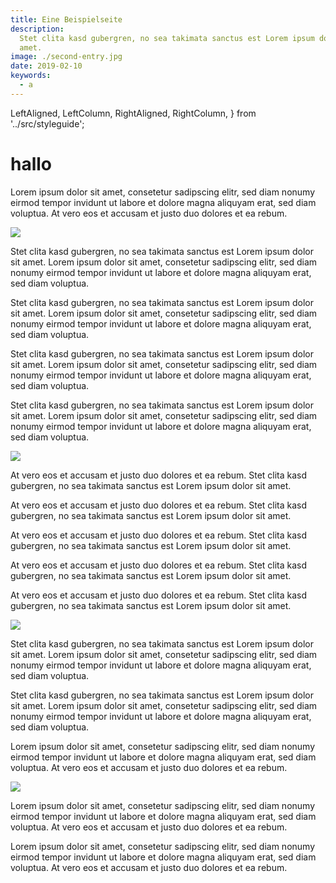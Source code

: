 ```yaml
---
title: Eine Beispielseite
description:
  Stet clita kasd gubergren, no sea takimata sanctus est Lorem ipsum dolor sit
  amet.
image: ./second-entry.jpg
date: 2019-02-10
keywords:
  - a
---
```


  LeftAligned,
  LeftColumn,
  RightAligned,
  RightColumn,
} from '../src/styleguide';

# hallo

Lorem ipsum dolor sit amet, consetetur sadipscing elitr, sed diam nonumy eirmod
tempor invidunt ut labore et dolore magna aliquyam erat, sed diam voluptua. At
vero eos et accusam et justo duo dolores et ea rebum.

<LeftAligned>
  <img src="http://placekitten.com/620/400?1" />
</LeftAligned>

Stet clita kasd gubergren, no sea takimata sanctus est Lorem ipsum dolor sit
amet. Lorem ipsum dolor sit amet, consetetur sadipscing elitr, sed diam nonumy
eirmod tempor invidunt ut labore et dolore magna aliquyam erat, sed diam
voluptua.

Stet clita kasd gubergren, no sea takimata sanctus est Lorem ipsum dolor sit
amet. Lorem ipsum dolor sit amet, consetetur sadipscing elitr, sed diam nonumy
eirmod tempor invidunt ut labore et dolore magna aliquyam erat, sed diam
voluptua.

Stet clita kasd gubergren, no sea takimata sanctus est Lorem ipsum dolor sit
amet. Lorem ipsum dolor sit amet, consetetur sadipscing elitr, sed diam nonumy
eirmod tempor invidunt ut labore et dolore magna aliquyam erat, sed diam
voluptua.

Stet clita kasd gubergren, no sea takimata sanctus est Lorem ipsum dolor sit
amet. Lorem ipsum dolor sit amet, consetetur sadipscing elitr, sed diam nonumy
eirmod tempor invidunt ut labore et dolore magna aliquyam erat, sed diam
voluptua.

<RightAligned>
  <img src="http://placekitten.com/620/400?2" />
</RightAligned>

At vero eos et accusam et justo duo dolores et ea rebum. Stet clita kasd
gubergren, no sea takimata sanctus est Lorem ipsum dolor sit amet.

At vero eos et accusam et justo duo dolores et ea rebum. Stet clita kasd
gubergren, no sea takimata sanctus est Lorem ipsum dolor sit amet.

At vero eos et accusam et justo duo dolores et ea rebum. Stet clita kasd
gubergren, no sea takimata sanctus est Lorem ipsum dolor sit amet.

At vero eos et accusam et justo duo dolores et ea rebum. Stet clita kasd
gubergren, no sea takimata sanctus est Lorem ipsum dolor sit amet.

At vero eos et accusam et justo duo dolores et ea rebum. Stet clita kasd
gubergren, no sea takimata sanctus est Lorem ipsum dolor sit amet.

<LeftColumn>
  <img src="http://placekitten.com/300/200?3" />
</LeftColumn>

Stet clita kasd gubergren, no sea takimata sanctus est Lorem ipsum dolor sit
amet. Lorem ipsum dolor sit amet, consetetur sadipscing elitr, sed diam nonumy
eirmod tempor invidunt ut labore et dolore magna aliquyam erat, sed diam
voluptua.

Stet clita kasd gubergren, no sea takimata sanctus est Lorem ipsum dolor sit
amet. Lorem ipsum dolor sit amet, consetetur sadipscing elitr, sed diam nonumy
eirmod tempor invidunt ut labore et dolore magna aliquyam erat, sed diam
voluptua.

Lorem ipsum dolor sit amet, consetetur sadipscing elitr, sed diam nonumy eirmod
tempor invidunt ut labore et dolore magna aliquyam erat, sed diam voluptua. At
vero eos et accusam et justo duo dolores et ea rebum.

<RightColumn>
  <img src="http://placekitten.com/300/200?4" />
</RightColumn>

Lorem ipsum dolor sit amet, consetetur sadipscing elitr, sed diam nonumy eirmod
tempor invidunt ut labore et dolore magna aliquyam erat, sed diam voluptua. At
vero eos et accusam et justo duo dolores et ea rebum.

Lorem ipsum dolor sit amet, consetetur sadipscing elitr, sed diam nonumy eirmod
tempor invidunt ut labore et dolore magna aliquyam erat, sed diam voluptua. At
vero eos et accusam et justo duo dolores et ea rebum.
